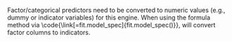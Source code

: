 Factor/categorical predictors need to be converted to numeric values (e.g., dummy or indicator variables) for this engine. When using the formula method via \\code{\\link[=fit.model_spec]{fit.model_spec()}}, \pkg{parsnip} will convert factor columns to indicators.
